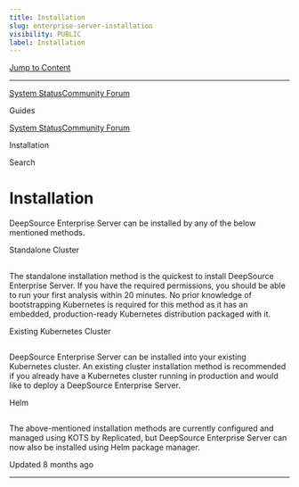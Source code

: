 ```yaml
---
title: Installation
slug: enterprise-server-installation
visibility: PUBLIC
label: Installation
---
```

[Jump to Content](#content)

* * *

[System Status](https://deepsourcestatus.com/)[Community Forum](https://discuss.deepsource.com/)

Guides

[System Status](https://deepsourcestatus.com/)[Community Forum](https://discuss.deepsource.com/)

Installation

Search

Installation
============

DeepSource Enterprise Server can be installed by any of the below mentioned methods.

Standalone Cluster

[](#standalone-cluster)
---------------------------------------------

The standalone installation method is the quickest to install DeepSource Enterprise Server. If you have the required permissions, you should be able to run your first analysis within 20 minutes. No prior knowledge of bootstrapping Kubernetes is required for this method as it has an embedded, production-ready Kubernetes distribution packaged with it.

Existing Kubernetes Cluster

[](#existing-kubernetes-cluster)
---------------------------------------------------------------

DeepSource Enterprise Server can be installed into your existing Kubernetes cluster. An existing cluster installation method is recommended if you already have a Kubernetes cluster running in production and would like to deploy a DeepSource Enterprise Server.

Helm

[](#helm)
-----------------

The above-mentioned installation methods are currently configured and managed using KOTS by Replicated, but DeepSource Enterprise Server can now also be installed using Helm package manager.

Updated 8 months ago

* * *
